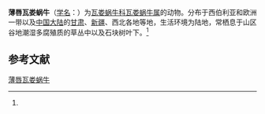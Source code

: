 {{Speciesbox
| name = 薄唇瓦娄蜗牛
| status = 
| status_system = 
| image = 
| genus = Vallonia
| species = tenuilabria
| authority = (A. Braun, 1847)<ref name='id10981'>{{cite web| url =http://www.bioinfo.cn/db05/BjdwSpecies.php?action=view&id=10981| title =薄唇瓦娄蜗牛| work =《中国动物物种编目数据库》| publisher =中国科学院微生物研究所| author =中国科学院动物研究所| accessdate =2009-04-28| deadurl =yes| archiveurl =https://web.archive.org/web/20160305050151/http://www.bioinfo.cn/db05/BjdwSpecies.php?action=view&id=10981| archivedate =2016-03-05}}</ref>
}}

'''薄唇瓦娄蜗牛'''（[[学名|学名]]：{{lang|la|''Vallonia tenuilabria''}}）为[[瓦娄蜗牛科|瓦娄蜗牛科]][[瓦娄蜗牛属|瓦娄蜗牛属]]的动物。分布于西伯利亚和欧洲一带以及[[中国大陆|中国大陆]]的[[甘肃|甘肃]]、[[新疆|新疆]]、西北各地等地，生活环境为陆地，常栖息于山区谷地潮湿多腐殖质的草丛中以及石块树叶下。<ref name='id10981'/>

== 参考文献 ==
{{reflist}}

{{Wikispecies|Vallonia tenuilabria}}

[[Category:瓦娄蜗牛属|薄唇瓦娄蜗牛]]


{{软体动物小作品}}